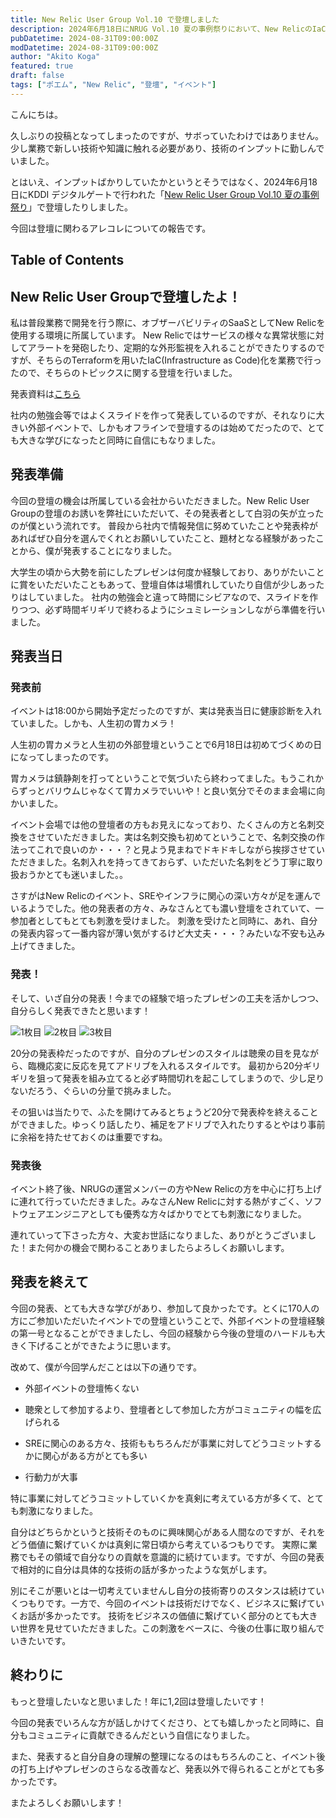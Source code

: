 ```yaml
---
title: New Relic User Group Vol.10 で登壇しました
description: 2024年6月18日にNRUG Vol.10 夏の事例祭りにおいて、New RelicのIaCをトピックに20分のトークセッションで登壇しました。そちらに関する詳しいお話を書きました！
pubDatetime: 2024-08-31T09:00:00Z
modDatetime: 2024-08-31T09:00:00Z
author: "Akito Koga"
featured: true
draft: false
tags: ["ポエム", "New Relic", "登壇", "イベント"]
---
```



こんにちは。

久しぶりの投稿となってしまったのですが、サボっていたわけではありません。少し業務で新しい技術や知識に触れる必要があり、技術のインプットに勤しんでいました。

とはいえ、インプットばかりしていたかというとそうではなく、2024年6月18日にKDDI デジタルゲートで行われた「[New Relic User Group Vol.10 夏の事例祭り](https://nrug.connpass.com/event/318596/)」で登壇したりしました。

今回は登壇に関わるアレコレについての報告です。

## Table of Contents

## New Relic User Groupで登壇したよ！

私は普段業務で開発を行う際に、オブザーバビリティのSaaSとしてNew Relicを使用する環境に所属しています。
New Relicではサービスの様々な異常状態に対してアラートを発砲したり、定期的な外形監視を入れることができたりするのですが、そちらのTerraformを用いたIaC(Infrastructure as Code)化を業務で行ったので、そちらのトピックスに関する登壇を行いました。

発表資料は[こちら](https://speakerdeck.com/akito121215/observability-as-code-qiu-ren-sabisuwozhi-erunew-relicnokatati)

社内の勉強会等ではよくスライドを作って発表しているのですが、それなりに大きい外部イベントで、しかもオフラインで登壇するのは始めてだったので、とても大きな学びになったと同時に自信にもなりました。

## 発表準備

今回の登壇の機会は所属している会社からいただきました。New Relic User Groupの登壇のお誘いを弊社にいただいて、その発表者として白羽の矢が立ったのが僕という流れです。
普段から社内で情報発信に努めていたことや発表枠があればぜひ自分を選んでくれとお願いしていたこと、題材となる経験があったことから、僕が発表することになりました。

大学生の頃から大勢を前にしたプレゼンは何度か経験しており、ありがたいことに賞をいただいたこともあって、登壇自体は場慣れしていたり自信が少しあったりはしていました。
社内の勉強会と違って時間にシビアなので、スライドを作りつつ、必ず時間ギリギリで終わるようにシュミレーションしながら準備を行いました。

## 発表当日

### 発表前

イベントは18:00から開始予定だったのですが、実は発表当日に健康診断を入れていました。しかも、人生初の胃カメラ！

人生初の胃カメラと人生初の外部登壇ということで6月18日は初めてづくめの日になってしまったのです。

胃カメラは鎮静剤を打ってということで気づいたら終わってました。もうこれからずっとバリウムじゃなくて胃カメラでいいや！と良い気分でそのまま会場に向かいました。

イベント会場では他の登壇者の方もお見えになっており、たくさんの方と名刺交換をさせていただきました。実は名刺交換も初めてということで、名刺交換の作法ってこれで良いのか・・・？と見よう見まねでドキドキしながら挨拶させていただきました。名刺入れを持ってきておらず、いただいた名刺をどう丁寧に取り扱おうかとても迷いました。。

さすがはNew Relicのイベント、SREやインフラに関心の深い方々が足を運んでいるようでした。他の発表者の方々、みなさんとても濃い登壇をされていて、一参加者としてもとても刺激を受けました。
刺激を受けたと同時に、あれ、自分の発表内容って一番内容が薄い気がするけど大丈夫・・・？みたいな不安も込み上げてきました。

### 発表！

そして、いざ自分の発表！今までの経験で培ったプレゼンの工夫を活かしつつ、自分らしく発表できたと思います！

<Image src={img1} alt="1枚目" />

<Image src={img2} alt="2枚目" />

<Image src={img3} alt="3枚目" />

20分の発表枠だったのですが、自分のプレゼンのスタイルは聴衆の目を見ながら、臨機応変に反応を見てアドリブを入れるスタイルです。
最初から20分ギリギリを狙って発表を組み立てると必ず時間切れを起こしてしまうので、少し足りないだろう、ぐらいの分量で挑みました。

その狙いは当たりで、ふたを開けてみるとちょうど20分で発表枠を終えることができました。ゆっくり話したり、補足をアドリブで入れたりするとやはり事前に余裕を持たせておくのは重要ですね。

### 発表後

イベント終了後、NRUGの運営メンバーの方やNew Relicの方を中心に打ち上げに連れて行っていただきました。みなさんNew Relicに対する熱がすごく、ソフトウェアエンジニアとしても優秀な方々ばかりでとても刺激になりました。

連れていって下さった方々、大変お世話になりました、ありがとうございました！また何かの機会で関わることありましたらよろしくお願いします。

## 発表を終えて

今回の発表、とても大きな学びがあり、参加して良かったです。とくに170人の方にご参加いただいたイベントでの登壇ということで、外部イベントの登壇経験の第一号となることができましたし、今回の経験から今後の登壇のハードルも大きく下げることができたように思います。

改めて、僕が今回学んだことは以下の通りです。

- 外部イベントの登壇怖くない

- 聴衆として参加するより、登壇者として参加した方がコミュニティの幅を広げられる

- SREに関心のある方々、技術ももちろんだが事業に対してどうコミットするかに関心がある方がとても多い

- 行動力が大事

特に事業に対してどうコミットしていくかを真剣に考えている方が多くて、とても刺激になりました。

自分はどちらかというと技術そのものに興味関心がある人間なのですが、それをどう価値に繋げていくかは真剣に常日頃から考えているつもりです。
実際に業務でもその領域で自分なりの貢献を意識的に続けています。ですが、今回の発表で相対的に自分は具体的な技術の話が多かったような気がします。

別にそこが悪いとは一切考えていませんし自分の技術寄りのスタンスは続けていくつもりです。一方で、今回のイベントは技術だけでなく、ビジネスに繋げていくお話が多かったです。
技術をビジネスの価値に繋げていく部分のとても大きい世界を見せていただきました。この刺激をベースに、今後の仕事に取り組んでいきたいです。

## 終わりに

もっと登壇したいなと思いました！年に1,2回は登壇したいです！

今回の発表でいろんな方が話しかけてくださり、とても嬉しかったと同時に、自分もコミュニティに貢献できるんだという自信になりました。

また、発表すると自分自身の理解の整理になるのはもちろんのこと、イベント後の打ち上げやプレゼンのさらなる改善など、発表以外で得られることがとても多かったです。

またよろしくお願いします！
